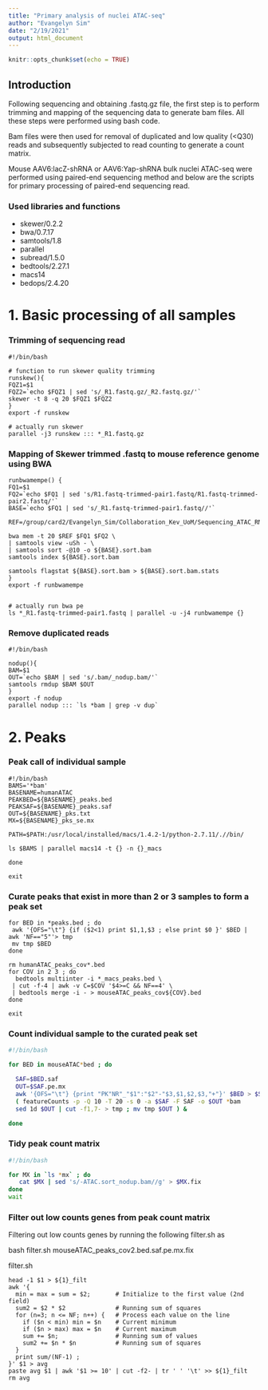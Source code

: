 ```yaml
---
title: "Primary analysis of nuclei ATAC-seq"
author: "Evangelyn Sim"
date: "2/19/2021"
output: html_document
---
```


```r
knitr::opts_chunk$set(echo = TRUE)
```




## Introduction

Following sequencing and obtaining .fastq.gz file, the first step is to perform trimming and mapping of the sequencing data to generate bam files. All these steps were performed using bash code. 

Bam files were then used for removal of duplicated and low quality (<Q30) reads and subsequently subjected to read counting to generate a count matrix.

Mouse AAV6:lacZ-shRNA or AAV6:Yap-shRNA bulk nuclei ATAC-seq were performed using paired-end sequencing method and below are the scripts for primary processing of paired-end sequencing read.


### Used libraries and functions

* skewer/0.2.2
* bwa/0.7.17
* samtools/1.8
* parallel
* subread/1.5.0
* bedtools/2.27.1
* macs14
* bedops/2.4.20


# 1. Basic processing of all samples

### Trimming of sequencing read

    #!/bin/bash

    # function to run skewer quality trimming
    runskew(){
    FQZ1=$1
    FQZ2=`echo $FQZ1 | sed 's/_R1.fastq.gz/_R2.fastq.gz/'`
    skewer -t 8 -q 20 $FQZ1 $FQZ2
    }
    export -f runskew

    # actually run skewer
    parallel -j3 runskew ::: *_R1.fastq.gz


### Mapping of Skewer trimmed .fastq to mouse reference genome using BWA

    runbwamempe() {
    FQ1=$1
    FQ2=`echo $FQ1 | sed 's/R1.fastq-trimmed-pair1.fastq/R1.fastq-trimmed-pair2.fastq/'`
    BASE=`echo $FQ1 | sed 's/_R1.fastq-trimmed-pair1.fastq//'`

    REF=/group/card2/Evangelyn_Sim/Collaboration_Kev_UoM/Sequencing_ATAC_RNA/refgenome/Mus_musculus.GRCm38.dna_sm.primary_assembly.fa

    bwa mem -t 20 $REF $FQ1 $FQ2 \
    | samtools view -uSh - \
    | samtools sort -@10 -o ${BASE}.sort.bam
    samtools index ${BASE}.sort.bam

    samtools flagstat ${BASE}.sort.bam > ${BASE}.sort.bam.stats
    }
    export -f runbwamempe


    # actually run bwa pe
    ls *_R1.fastq-trimmed-pair1.fastq | parallel -u -j4 runbwamempe {}



### Remove duplicated reads

    #!/bin/bash

    nodup(){
    BAM=$1
    OUT=`echo $BAM | sed 's/.bam/_nodup.bam/'`
    samtools rmdup $BAM $OUT
    }
    export -f nodup
    parallel nodup ::: `ls *bam | grep -v dup`




# 2. Peaks

### Peak call of individual sample

    #!/bin/bash
    BAMS='*bam'
    BASENAME=humanATAC
    PEAKBED=${BASENAME}_peaks.bed
    PEAKSAF=${BASENAME}_peaks.saf
    OUT=${BASENAME}_pks.txt
    MX=${BASENAME}_pks_se.mx

    PATH=$PATH:/usr/local/installed/macs/1.4.2-1/python-2.7.11/.//bin/

    ls $BAMS | parallel macs14 -t {} -n {}_macs

    done

    exit


### Curate peaks that exist in more than 2 or 3 samples to form a peak set


    for BED in *peaks.bed ; do
     awk '{OFS="\t"} {if ($2<1) print $1,1,$3 ; else print $0 }' $BED | awk 'NF=="5"'> tmp
     mv tmp $BED
    done

    rm humanATAC_peaks_cov*.bed
    for COV in 2 3 ; do
      bedtools multiinter -i *_macs_peaks.bed \
     | cut -f-4 | awk -v C=$COV '$4>=C && NF==4' \
     | bedtools merge -i - > mouseATAC_peaks_cov${COV}.bed
    done

    exit


### Count individual sample to the curated peak set

```bash
#!/bin/bash

for BED in mouseATAC*bed ; do

  SAF=$BED.saf
  OUT=$SAF.pe.mx
  awk '{OFS="\t"} {print "PK"NR"_"$1":"$2"-"$3,$1,$2,$3,"+"}' $BED > $SAF
  ( featureCounts -p -Q 10 -T 20 -s 0 -a $SAF -F SAF -o $OUT *bam
  sed 1d $OUT | cut -f1,7- > tmp ; mv tmp $OUT ) &

done

```

### Tidy peak count matrix

```bash
#!/bin/bash

for MX in `ls *mx` ; do
   cat $MX | sed 's/-ATAC.sort_nodup.bam//g' > $MX.fix
done
wait


```


### Filter out low counts genes from peak count matrix

Filtering out low counts genes by running the following filter.sh as 

  bash filter.sh mouseATAC_peaks_cov2.bed.saf.pe.mx.fix

  filter.sh

    head -1 $1 > ${1}_filt
    awk '{
      min = max = sum = $2;       # Initialize to the first value (2nd field)
      sum2 = $2 * $2              # Running sum of squares
      for (n=3; n <= NF; n++) {   # Process each value on the line
        if ($n < min) min = $n    # Current minimum
        if ($n > max) max = $n    # Current maximum
        sum += $n;                # Running sum of values
        sum2 += $n * $n           # Running sum of squares
      }
      print sum/(NF-1) ;
    }' $1 > avg
    paste avg $1 | awk '$1 >= 10' | cut -f2- | tr ' ' '\t' >> ${1}_filt
    rm avg

